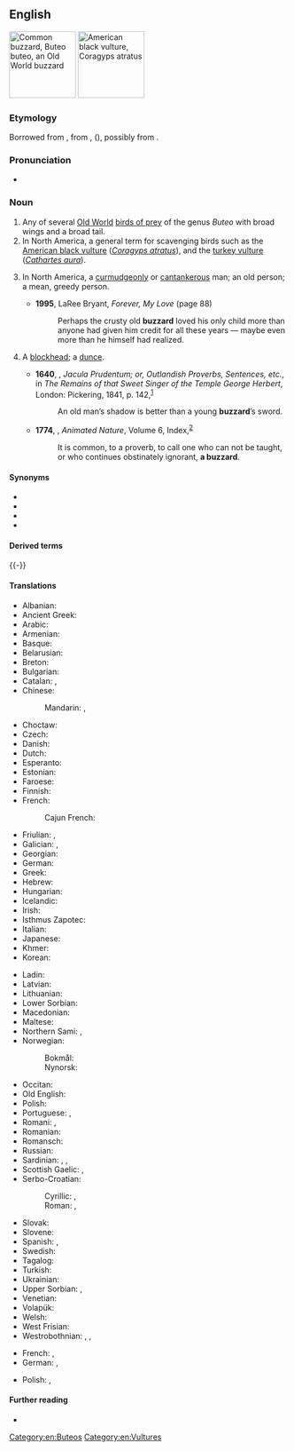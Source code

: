 {{also|Buzzard}}
==English==
[[Image:Poster Buteo buteo.jpg|thumb|120px|Common buzzard, ''Buteo buteo'', an Old World buzzard]]
[[Image:Coragyps-atratus-001.jpg|thumb|120px|American black vulture, ''Coragyps atratus'']]

===Etymology===
Borrowed from {{bor|en|xno|buisart}}, from {{der|en|fro|buison}}, {{m|fro|buson}} ({{cog|fr|buse}}), possibly from {{der|en|la|buteō}}.

===Pronunciation===
* {{IPA|/ˈbʌzəɹd/|lang=en}}

===Noun===
{{en-noun}}

# Any of several [[Old World]] [[bird of prey|birds of prey]] of the genus ''Buteo'' with broad wings and a broad tail.
# In North America, a general term for scavenging birds such as the [[American black vulture]] (''[[Coragyps atratus]]''), and the [[turkey vulture]] (''[[Cathartes aura]]'').
# {{lb|en|colloquial|derogatory|slang|often preceded by "old", the "old buzzard"}} In North America, a [[curmudgeonly]] or [[cantankerous]] man; an old person; a mean, greedy person.
#* '''1995''', LaRee Bryant, ''Forever, My Love'' (page 88)
#*: Perhaps the crusty old '''buzzard''' loved his only child more than anyone had given him credit for all these years — maybe even more than he himself had realized.
# {{lb|en|archaic}} A [[blockhead]]; a [[dunce]].
#* '''1640''', {{w|George Herbert}}, ''Jacula Prudentum; or, Outlandish Proverbs, Sentences, etc.'', in ''The Remains of that Sweet Singer of the Temple George Herbert'', London: Pickering, 1841, p. 142,<sup>[https://archive.org/details/remainsofthats00her]</sup>
#*: An old man’s shadow is better than a young '''buzzard'''’s sword.
#* '''1774''', {{w|Oliver Goldsmith}}, ''Animated Nature'', Volume 6, Index,<sup>[https://books.google.ca/books?id=GK5EAAAAYAAJ&printsec=frontcover#v=onepage&q&f=false]</sup>
#*: It is common, to a proverb, to call one who can not be taught, or who continues obstinately ignorant, '''a buzzard'''.

====Synonyms====
* {{l|en|buteo}}
* {{l|en|broadwing}}
* {{l|en|turkey vulture}}
* {{l|en|vulture}}

====Derived terms====
{{der3
|{{l|en|augur buzzard}}, ''[[Buteo augur]]''
|{{l|en|common buzzard}}, ''[[Buteo buteo]]''
|{{l|en|eastern buzzard}}, ''[[Buteo japonicus]]''
|{{l|en|forest buzzard}}, ''[[Buteo trizonatus]]''
|{{l|en|grasshopper buzzard}}, ''[[Butastur rufipennis]]''
|{{l|en|grey-faced buzzard}}, ''[[Butastur indicus]]''
|{{l|en|jackal buzzard}}, ''[[Buteo rufofuscus]]''
|{{l|en|lizard buzzard}}, ''[[Kaupifalco monogrammicus]]''
|{{l|en|long-legged buzzard}}, ''[[Buteo rufinus]]''
|{{l|en|Madagascar buzzard}}, ''[[Buteo brachypterus]]''
|{{l|en|mountain buzzard}}, ''[[Buteo oreophilus]]''
|{{l|en|red-necked buzzard}}, ''[[Buteo auguralis]]''
|{{l|en|rufous-winged buzzard}}, ''[[Butastur liventer]]''
|{{l|en|upland buzzard}}, ''[[Buteo hemilasius]]''
|{{l|en|white-eyed buzzard}}, ''[[Butastur teesa]]''
|lang=en}}

{{-}}

====Translations====
{{trans-top|bird of the genus Buteo}}
* Albanian: {{t|sq|huta}}
* Ancient Greek: {{t|grc|τριόρχης}}
* Arabic: {{t|ar|حوام|m|tr=ḥawaam}}
* Armenian: {{t|hy|լալկան բազե}}
* Basque: {{t|eu|zapelatz}}
* Belarusian: {{t|be|каня|f}}
* Breton: {{t+|br|baou}}
* Bulgarian: {{t|bg|[[обикновен]] [[мишелов]]|m}}
* Catalan: {{t+|ca|aligot|m}}, {{t|ca|zopilot|m}}
* Chinese:
*: Mandarin: {{t+|cmn|鵟}}, {{t+|cmn|𫛭|tr=kuáng}}
* Choctaw: {{t|cho|sheki}}
* Czech: {{t+|cs|káně|n}}
* Danish: {{t+|da|musvåge}}
* Dutch: {{t+|nl|buizerd|m}}
* Esperanto: {{t|eo|buteo}}
* Estonian: {{t|et|hiireviu}}
* Faroese: {{t|fo|músvákur|m}}
* Finnish: {{t+|fi|hiirihaukka}}
* French: {{t+|fr|buse|f}}
*: Cajun French: {{t|fr|carencro}}
* Friulian: {{t|fur|cagne}}, {{t|fur|poiane}}
* Galician: {{t+|gl|miñato|m}}, {{t+|gl|bexato|m}}
* Georgian: {{t|ka|კაკაჩა}}
* German: {{t+|de|Bussard|m}}
* Greek: {{t+|el|γερακίνα|f}}
* Hebrew: {{t+|he|עַקָּב|m|tr='aqáv}}
* Hungarian: {{t+|hu|ölyv}}
* Icelandic: {{t+|is|músvákur|m}}
* Irish: {{t|ga|clamhán}}
* Isthmus Zapotec: {{t|zai|nguʼxhiʼ}}
* Italian: {{t+|it|poiana|f}}
* Japanese: {{t+|ja|鵟|tr=[[ノスリ]], nosuri}}
* Khmer: {{t+|km|ត្មាត|tr=tmaat}}
* Korean: {{t|ko|말똥가리}}
{{trans-mid}}
* Ladin: {{t|lld|gabinel}}
* Latvian: {{t|lv|klijāns}}
* Lithuanian: {{t+|lt|suopis}}
* Lower Sorbian: {{t|dsb|pašturlica|f}}
* Macedonian: {{t|mk|jастреб глувчар|m}}
* Maltese: {{t|mt|kuċċarda prima|f}}
* Northern Sami: {{t|se|sáhpánboaimmáš}}, {{t|se|sáhpánfálli}}
* Norwegian: {{t|no|musvåk}} {{q|Buteo buteo}}
*: Bokmål: {{t|nb|våk|m}}
*: Nynorsk: {{t|nn|våk|m}}
* Occitan: {{t|oc|tartana|f}}
* Old English: {{t|ang|tysċa|m}}
* Polish: {{t+|pl|myszołów|m}}
* Portuguese: {{t+|pt|águia-de-asa-redonda|f}}, {{t+|pt|milhafre|m}}
* Romani: {{t|rom|worolo|m}}, {{t|rom|worla|f}}
* Romanian: {{t+|ro|șoricar|m}}
* Romansch: {{t|rm|girun da mieurs}}
* Russian: {{t+|ru|каню́к|m}}
* Sardinian: {{t|sc|stori furapuddas}}, {{t|sc|tappàiu}}, {{t|sc|pilloni farrancau}}
* Scottish Gaelic: {{t|gd|clamhan|m}}, {{t|gd|àrmhaigh|m}}
* Serbo-Croatian:
*: Cyrillic: {{t|sh|ми̏ша̄р|m}}, {{t|sh|шка́њац|m}}
*: Roman: {{t+|sh|mȉšār|m}}, {{t+|sh|škánjac|m}}
* Slovak: {{t|sk|myšiak lesný}}
* Slovene: {{t|sl|kanja}}
* Spanish: {{t|es|ratonero común|m}}, {{t|es|busardo|m}}
* Swedish: {{t+|sv|ormvråk}}
* Tagalog: {{t|tl|buharo}}
* Turkish: {{t+|tr|şahin}}
* Ukrainian: {{t|uk|каню́к|m}}
* Upper Sorbian: {{t|hsb|pašturlica}}, {{t|hsb|paskulica}}
* Venetian: {{t|vec|pója|f}}
* Volapük: {{t+|vo|busar}}
* Welsh: {{t|cy|bwncath}}
* West Frisian: {{t+|fy|mûzefalk}}
* Westrobothnian: {{t|gmq-bot|spänning|m}}, {{t|gmq-bot|kårnmatahauk|m}}, {{t|gmq-bot|ʃwifågel|m}}
{{trans-bottom}}

{{trans-see|scavenging bird|vulture}}

{{trans-top|slang or derogatory term for a person}}
* French: {{t|fr|sale bougre|m}}, {{t|fr|sale bougresse|f}}
* German: {{t|de|alter Gauner|m}}, {{t|de|alte Gaunerin|f}}
{{trans-mid}}
* Polish: {{t+|pl|piernik|m}}, {{t|pl|zgred|m}}
{{trans-bottom}}

====Further reading====
* {{pedialite}}

[[Category:en:Buteos]]
[[Category:en:Vultures]]
